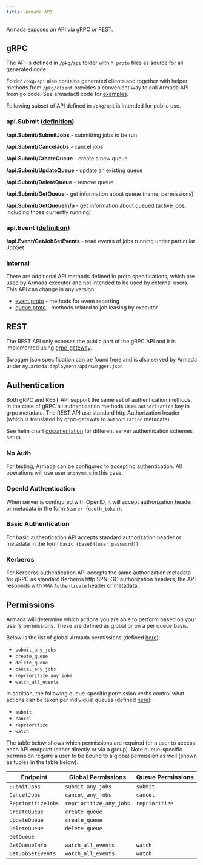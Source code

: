 ```yaml
---
title: Armada API
---
```


Armada exposes an API via gRPC or REST.

## gRPC

The API is defined in `/pkg/api` folder with `*.proto` files as source for all generated code.

Folder `/pkg/api` also contains generated clients and together with helper methods from `/pkg/client` provides a convenient way to call Armada API from go code. See armadactl code for
[examples](https://github.com/armadaproject/armada/blob/master/cmd/armadactl/cmd/submit.go).

Following subset of API defined in `/pkg/api` is intended for public use.

### api.Submit ([definition](https://github.com/armadaproject/armada/blob/master/pkg/api/submit.proto))

**/api.Submit/SubmitJobs** - submitting jobs to be run

**/api.Submit/CancelJobs** - cancel jobs

**/api.Submit/CreateQueue** - create a new queue

**/api.Submit/UpdateQueue** - update an existing queue

**/api.Submit/DeleteQueue** - remove queue

**/api.Submit/GetQueue** - get information about queue (name, permissions)

**/api.Submit/GetQueueInfo** - get information about queued (active jobs, including those currently running)

### api.Event ([definition](https://github.com/armadaproject/armada/blob/master/pkg/api/submit.proto))

**/api.Event/GetJobSetEvents** - read events of jobs running under particular JobSet

### Internal

There are additional API methods defined in proto specifications, which are used by Armada executor and not intended to be used by external users. This API can change in any version.

- [event.proto](https://github.com/armadaproject/armada/blob/master/pkg/api/event.proto) - methods for event reporting
- [queue.proto](https://github.com/armadaproject/armada/blob/master/pkg/api/queue.proto) - methods related to job leasing by executor

## REST

The REST API only exposes the public part of the gRPC API and it is implemented using [grpc-gateway](https://github.com/grpc-ecosystem/grpc-gateway).

Swagger json specification can be found [here](https://github.com/armadaproject/armada/blob/master/pkg/api/api.swagger.json) and is also served by Armada under `my.armada.deployment/api/swagger.json`

## Authentication

Both gRPC and REST API support the same set of authentication methods. In the case of gRPC all authentication methods uses `authorization` key in grpc metadata. The REST API use standard http Authorization header (which is translated by grpc-gateway to `authorization` metadata).

See helm chart [documentation](https://armadaproject.io/helm#Authentication) for different server authentication schemes setup.

### No Auth

For testing, Armada can be configured to accept no authentication. All operations will use user `anonymous` in this case.

### OpenId Authentication

When server is configured with OpenID, it will accept authorization header or metadata in the form `Bearer {oauth_token}`.

### Basic Authentication

For basic authentication API accepts standard authorization header or metadata in the form `basic {base64(user:password)}`.

### Kerberos

For Kerberos authentication API accepts the same authorization metadata for gRPC as standard Kerberos http SPNEGO authorization headers, the API responds with `WWW-Authenticate` header or metadata.

## Permissions

Armada will determine which actions you are able to perform based on your user's permissions.
These are defined as global or on a per queue basis.

Below is the list of global Armada permissions (defined [here](https://github.com/armadaproject/armada/blob/master/internal/server/permissions/permissions.go)):

- `submit_any_jobs`
- `create_queue`
- `delete_queue`
- `cancel_any_jobs`
- `reprioritize_any_jobs`
- `watch_all_events`

In addition, the following queue-specific permission verbs control what actions can be taken per individual queues (defined [here](https://github.com/armadaproject/armada/blob/master/pkg/client/queue/permission_verb.go)):

- `submit`
- `cancel`
- `reprioritize`
- `watch`

The table below shows which permissions are required for a user to access each API endpoint (either directly or via a group).
Note queue-specific permission require a user to be bound to a global permission as well (shown as tuples in the table below).

| Endpoint           | Global Permissions      | Queue Permissions |
| ------------------ | ----------------------- | ----------------- |
| `SubmitJobs`       | `submit_any_jobs`       | `submit`          |
| `CancelJobs`       | `cancel_any_jobs`       | `cancel`          |
| `ReprioritizeJobs` | `reprioritize_any_jobs` | `reprioritize`    |
| `CreateQueue`      | `create_queue`          |                   |
| `UpdateQueue`      | `create_queue`          |                   |
| `DeleteQueue`      | `delete_queue`          |                   |
| `GetQueue`         |                         |                   |
| `GetQueueInfo`     | `watch_all_events`      | `watch`           |
| `GetJobSetEvents`  | `watch_all_events`      | `watch`           |
